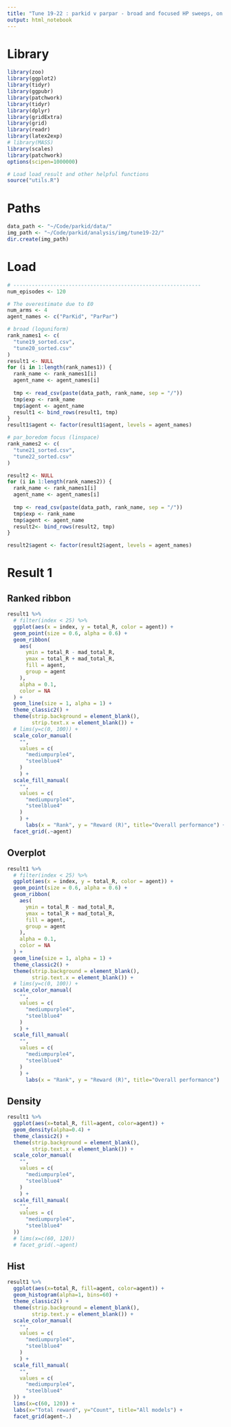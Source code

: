 ```yaml
---
title: "Tune 19-22 : parkid v parpar - broad and focused HP sweeps, on BanditUniform4"
output: html_notebook
---
```


# Library
```r
library(zoo)
library(ggplot2)
library(tidyr)
library(ggpubr)
library(patchwork)
library(tidyr)
library(dplyr)
library(gridExtra)
library(grid)
library(readr)
library(latex2exp)
# library(MASS) 
library(scales)
library(patchwork)
options(scipen=1000000)

# Load load_result and other helpful functions
source("utils.R")
```

# Paths
```r
data_path <- "~/Code/parkid/data/"
img_path <- "~/Code/parkid/analysis/img/tune19-22/"
dir.create(img_path)
```

# Load
```r
# -------------------------------------------------------------
num_episodes <- 120

# The overestimate due to E0
num_arms <- 4
agent_names <- c("ParKid", "ParPar")

# broad (loguniform)
rank_names1 <- c(
  "tune19_sorted.csv",
  "tune20_sorted.csv"
)
result1 <- NULL
for (i in 1:length(rank_names1)) {
  rank_name <- rank_names1[i]
  agent_name <- agent_names[i]
  
  tmp <- read_csv(paste(data_path, rank_name, sep = "/"))
  tmp$exp <- rank_name
  tmp$agent <- agent_name
  result1 <- bind_rows(result1, tmp)
}
result1$agent <- factor(result1$agent, levels = agent_names)

# par_boredom focus (linspace)
rank_names2 <- c(
  "tune21_sorted.csv",
  "tune22_sorted.csv"
)

result2 <- NULL
for (i in 1:length(rank_names2)) {
  rank_name <- rank_names1[i]
  agent_name <- agent_names[i]
  
  tmp <- read_csv(paste(data_path, rank_name, sep = "/"))
  tmp$exp <- rank_name
  tmp$agent <- agent_name
  result2<- bind_rows(result2, tmp)
}

result2$agent <- factor(result2$agent, levels = agent_names)

```

# Result 1
## Ranked ribbon
```r
result1 %>%
  # filter(index < 25) %>%
  ggplot(aes(x = index, y = total_R, color = agent)) +
  geom_point(size = 0.6, alpha = 0.6) +
  geom_ribbon(
    aes(
      ymin = total_R - mad_total_R,
      ymax = total_R + mad_total_R,
      fill = agent,
      group = agent
    ),
    alpha = 0.1,
    color = NA
  ) +
  geom_line(size = 1, alpha = 1) +
  theme_classic2() +
  theme(strip.background = element_blank(),
        strip.text.x = element_blank()) +
  # lims(y=c(0, 100)) +
  scale_color_manual(
    "",
    values = c(
      "mediumpurple4",
      "steelblue4"
    )
    ) +
  scale_fill_manual(
    "",
    values = c(
      "mediumpurple4",
      "steelblue4"
    )
    ) +
      labs(x = "Rank", y = "Reward (R)", title="Overall performance") +
  facet_grid(.~agent)
```

## Overplot
```r
result1 %>%
  # filter(index < 25) %>%
  ggplot(aes(x = index, y = total_R, color = agent)) +
  geom_point(size = 0.6, alpha = 0.6) +
  geom_ribbon(
    aes(
      ymin = total_R - mad_total_R,
      ymax = total_R + mad_total_R,
      fill = agent,
      group = agent
    ),
    alpha = 0.1,
    color = NA
  ) +
  geom_line(size = 1, alpha = 1) +
  theme_classic2() +
  theme(strip.background = element_blank(),
        strip.text.x = element_blank()) +
  # lims(y=c(0, 100)) +
  scale_color_manual(
    "",
    values = c(
      "mediumpurple4",
      "steelblue4"
    )
    ) +
  scale_fill_manual(
    "",
    values = c(
      "mediumpurple4",
      "steelblue4"
    )
    ) +
      labs(x = "Rank", y = "Reward (R)", title="Overall performance") 

```
## Density
```r
result1 %>%
  ggplot(aes(x=total_R, fill=agent, color=agent)) +
  geom_density(alpha=0.4) +
  theme_classic2() +
  theme(strip.background = element_blank(),
        strip.text.x = element_blank()) +
  scale_color_manual(
    "",
    values = c(
      "mediumpurple4",
      "steelblue4"
    )
    ) +
  scale_fill_manual(
    "",
    values = c(
      "mediumpurple4",
      "steelblue4"
  )) 
  # lims(x=c(60, 120)) 
  # facet_grid(.~agent)
```

## Hist
```r
result1 %>%
  ggplot(aes(x=total_R, fill=agent, color=agent)) +
  geom_histogram(alpha=1, bins=60) +
  theme_classic2() +
  theme(strip.background = element_blank(),
        strip.text.y = element_blank()) +
  scale_color_manual(
    "",
    values = c(
      "mediumpurple4",
      "steelblue4"
    )
    ) +
  scale_fill_manual(
    "",
    values = c(
      "mediumpurple4",
      "steelblue4"
  )) +
  lims(x=c(60, 120)) +
  labs(x="Total reward", y="Count", title="All models") +
  facet_grid(agent~.)
```

